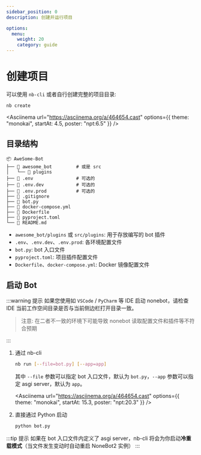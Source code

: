 ```yaml
---
sidebar_position: 0
description: 创建并运行项目

options:
  menu:
    weight: 20
    category: guide
---
```



# 创建项目

可以使用 `nb-cli` 或者自行创建完整的项目目录:

```bash
nb create
```

<Asciinema
  url="https://asciinema.org/a/464654.cast"
  options={{ theme: "monokai", startAt: 4.5, poster: "npt:6.5" }}
/>

## 目录结构

```tree title=Project
📦 AweSome-Bot
├── 📂 awesome_bot         # 或是 src
│   └── 📜 plugins
├── 📜 .env                # 可选的
├── 📜 .env.dev            # 可选的
├── 📜 .env.prod           # 可选的
├── 📜 .gitignore
├── 📜 bot.py
├── 📜 docker-compose.yml
├── 📜 Dockerfile
├── 📜 pyproject.toml
└── 📜 README.md
```

- `awesome_bot/plugins` 或 `src/plugins`: 用于存放编写的 bot 插件
- `.env`、`.env.dev`、`.env.prod`: 各环境配置文件
- `bot.py`: bot 入口文件
- `pyproject.toml`: 项目插件配置文件
- `Dockerfile`、`docker-compose.yml`: Docker 镜像配置文件

## 启动 Bot

:::warning 提示
如果您使用如 `VSCode` / `PyCharm` 等 IDE 启动 nonebot，请检查 IDE 当前工作空间目录是否与当前侧边栏打开目录一致。

> 注意: 在二者不一致的环境下可能导致 nonebot 读取配置文件和插件等不符合预期

:::

1. 通过 nb-cli

   ```bash
   nb run [--file=bot.py] [--app=app]
   ```

   其中 `--file` 参数可以指定 bot 入口文件，默认为 `bot.py`，`--app` 参数可以指定 asgi server，默认为 `app`。

   <Asciinema
     url="https://asciinema.org/a/464654.cast"
     options={{ theme: "monokai", startAt: 15.3, poster: "npt:20.3" }}
   />

2. 直接通过 Python 启动

   ```bash
   python bot.py
   ```

:::tip 提示
如果在 bot 入口文件内定义了 asgi server，nb-cli 将会为你启动**冷重载模式**（当文件发生变动时自动重启 NoneBot2 实例）
:::
